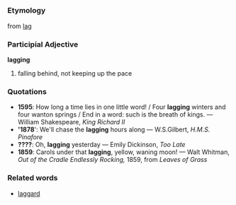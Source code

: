 =={{en}}==
===Etymology===
from [[lag]]
===Participial Adjective===
'''lagging'''
# falling behind, not keeping up the pace

===Quotations===
* '''1595''': How long a time lies in one little word! / Four '''lagging''' winters and four wanton springs / End in a word: such is the breath of kings. &mdash; William Shakespeare, ''King Richard II''
*''''1878'''': We'll chase the '''lagging''' hours along &mdash; W.S.Gilbert, ''H.M.S. Pinafore''
*'''????''': Oh, '''lagging''' yesterday &mdash; Emily Dickinson, ''Too Late''
*'''1859''': Carols under that '''lagging''', yellow, waning moon! &mdash; Walt Whitman, ''Out of the Cradle Endlessly Rocking,'' 1859, from ''Leaves of Grass''

===Related words===
*[[laggard]]
